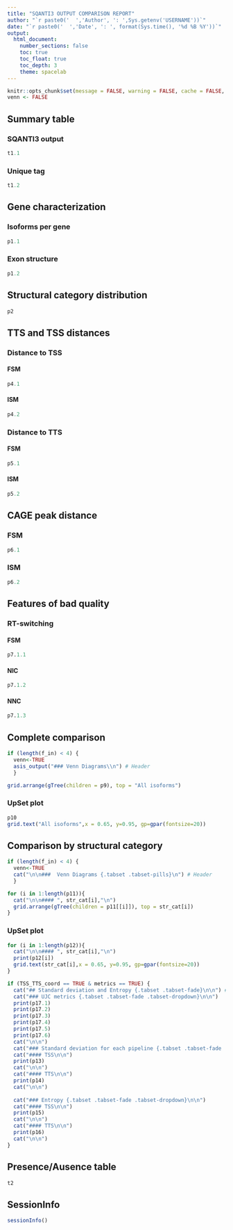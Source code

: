 ```yaml
---
title: "SQANTI3 OUTPUT COMPARISON REPORT"
author: "`r paste0('  ','Author', ': ',Sys.getenv('USERNAME'))`"
date: "`r paste0('  ','Date', ': ', format(Sys.time(), '%d %B %Y'))`"
output:
  html_document:
    number_sections: false
    toc: true
    toc_float: true
    toc_depth: 3
    theme: spacelab
---
```


<!-- Basic setting -->

```r
knitr::opts_chunk$set(message = FALSE, warning = FALSE, cache = FALSE, echo = FALSE)
venn <- FALSE
```

<!-- Summary generation -->

## Summary table {.tabset .tabset-fade}

### SQANTI3 output

```r
t1.1
```

### Unique tag

```r
t1.2
```

<!-- Plot generation -->

## Gene characterization {.tabset .tabset-fade}

### Isoforms per gene

```r
p1.1
```

### Exon structure

```r
p1.2
```


## Structural category distribution

```r
p2
```

<!-- ADD ## Splice Junction Characterization -->

## TTS and TSS distances {.tabset .tabset-fade}

### Distance to TSS {.tabset .tabset-fade .tabset-dropdown}

#### FSM

```r
p4.1
```

#### ISM

```r
p4.2
```

### Distance to TTS {.tabset .tabset-fade .tabset-dropdown}

#### FSM

```r
p5.1
```

#### ISM

```r
p5.2
```

## CAGE peak distance {.tabset .tabset-fade .tabset-dropdown}

### FSM

```r
p6.1
```

### ISM

```r
p6.2
```

## Features of bad quality {.tabset .tabset-fade}

### RT-switching {.tabset .tabset-fade .tabset-dropdown}

#### FSM

```r
p7.1.1
```

#### NIC

```r
p7.1.2
```

#### NNC

```r
p7.1.3
```

<!-- ADD ## Features of good quality -->

## Complete comparison {.tabset .tabset-fade}

<!-- Print or not Venn Diagrams -->

```r
if (length(f_in) < 4) {
  venn<-TRUE
  asis_output("### Venn Diagrams\\n") # Header
  }
```

```r
grid.arrange(gTree(children = p9), top = "All isoforms")
```

### UpSet plot

```r
p10
grid.text("All isoforms",x = 0.65, y=0.95, gp=gpar(fontsize=20))
```

<!-- By structural category -->

## Comparison by structural category

<!-- Print or not Venn Diagrams -->

```r
if (length(f_in) < 4) {
  venn<-TRUE
  cat("\n\n###  Venn Diagrams {.tabset .tabset-pills}\n") # Header
  }
```

```r
for (i in 1:length(p11)){
  cat("\n\n#### ", str_cat[i],"\n")
  grid.arrange(gTree(children = p11[[i]]), top = str_cat[i])
}
```

### UpSet plot {.tabset .tabset-fade}

```r
for (i in 1:length(p12)){
  cat("\n\n#### ", str_cat[i],"\n")
  print(p12[i])
  grid.text(str_cat[i],x = 0.65, y=0.95, gp=gpar(fontsize=20))
}
```

<!-- Print or not TSS and TSS coords stats -->

```r
if (TSS_TTS_coord == TRUE & metrics == TRUE) {
  cat("## Standard deviation and Entropy {.tabset .tabset-fade}\n\n") # Header
  cat("### UJC metrics {.tabset .tabset-fade .tabset-dropdown}\n\n")
  print(p17.1)
  print(p17.2)
  print(p17.3)
  print(p17.4)
  print(p17.5)
  print(p17.6)
  cat("\n\n")
  cat("### Standard deviation for each pipeline {.tabset .tabset-fade .tabset-dropdown}\n\n")
  cat("#### TSS\n\n")
  print(p13)
  cat("\n\n")
  cat("#### TTS\n\n")
  print(p14)
  cat("\n\n")
  
  cat("### Entropy {.tabset .tabset-fade .tabset-dropdown}\n\n")
  cat("#### TSS\n\n")
  print(p15)
  cat("\n\n")
  cat("#### TTS\n\n")
  print(p16)
  cat("\n\n")
}

```

## Presence/Ausence table

```r
t2
```

## SessionInfo

```r
sessionInfo()
```
